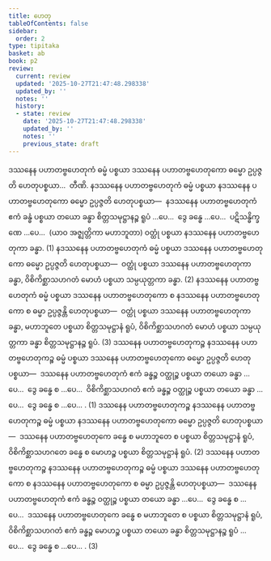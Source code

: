 ```yaml
---
title: ဟေတု
tableOfContents: false
sidebar:
  order: 2
type: tipitaka
basket: ab
book: p2
review:
  current: review
  updated: '2025-10-27T21:47:48.298338'
  updated_by: ''
  notes: ''
  history:
  - state: review
    date: '2025-10-27T21:47:48.298338'
    updated_by: ''
    notes: ''
    previous_state: draft
---
```



<ReviewStatus review={frontmatter.review} showDetails={true} />

<HypothesisAnnotation frontmatter={frontmatter} />

<DynamicBreadcrumb />

<Division number="57" book="p2" e="ch" v="38" p="581">

<Paragraph number="4189" book="p2">
ဒဿနေန ပဟာတဗ္ဗဟေတုကံ ဓမ္မံ ပစ္စယာ ဒဿနေန ပဟာတဗ္ဗဟေတုကော ဓမ္မော ဥပ္ပဇ္ဇတိ ဟေတုပစ္စယာ…  တီဏိ.
</Paragraph>

<Paragraph number="4190" book="p2">
နဒဿနေန ပဟာတဗ္ဗဟေတုကံ ဓမ္မံ ပစ္စယာ နဒဿနေန ပဟာတဗ္ဗဟေတုကော ဓမ္မော ဥပ္ပဇ္ဇတိ ဟေတုပစ္စယာ—  နဒဿနေန ပဟာတဗ္ဗဟေတုကံ ဧကံ ခန္ဓံ ပစ္စယာ တယော ခန္ဓာ စိတ္တသမုဋ္ဌာနဉ္စ ရူပံ …ပေ…  ဒွေ ခန္ဓေ …ပေ…  ပဋိသန္ဓိက္ခဏေ …ပေ…  (ယာဝ အဇ္ဈတ္တိကာ မဟာဘူတာ) ဝတ္ထုံ ပစ္စယာ နဒဿနေန ပဟာတဗ္ဗဟေတုကာ ခန္ဓာ. (1)
</Paragraph>

<Paragraph number="4191" book="p2">
နဒဿနေန ပဟာတဗ္ဗဟေတုကံ ဓမ္မံ ပစ္စယာ ဒဿနေန ပဟာတဗ္ဗဟေတုကော ဓမ္မော ဥပ္ပဇ္ဇတိ ဟေတုပစ္စယာ—  ဝတ္ထုံ ပစ္စယာ ဒဿနေန ပဟာတဗ္ဗဟေတုကာ ခန္ဓာ, ဝိစိကိစ္ဆာသဟဂတံ မောဟံ ပစ္စယာ သမ္ပယုတ္တကာ ခန္ဓာ. (2)
</Paragraph>

<Paragraph number="4192" book="p2">
နဒဿနေန ပဟာတဗ္ဗဟေတုကံ ဓမ္မံ ပစ္စယာ ဒဿနေန ပဟာတဗ္ဗဟေတုကော စ နဒဿနေန ပဟာတဗ္ဗဟေတုကော စ ဓမ္မာ ဥပ္ပဇ္ဇန္တိ ဟေတုပစ္စယာ—  ဝတ္ထုံ ပစ္စယာ ဒဿနေန ပဟာတဗ္ဗဟေတုကာ ခန္ဓာ, မဟာဘူတေ ပစ္စယာ စိတ္တသမုဋ္ဌာနံ ရူပံ, ဝိစိကိစ္ဆာသဟဂတံ မောဟံ ပစ္စယာ သမ္ပယုတ္တကာ ခန္ဓာ စိတ္တသမုဋ္ဌာနဉ္စ ရူပံ. (3)
</Paragraph>

</Division>
<Division number="58" book="p2" e="ch" v="38" p="582">

<Paragraph number="4193" book="p2">
ဒဿနေန ပဟာတဗ္ဗဟေတုကဉ္စ နဒဿနေန ပဟာတဗ္ဗဟေတုကဉ္စ ဓမ္မံ ပစ္စယာ ဒဿနေန ပဟာတဗ္ဗဟေတုကော ဓမ္မော ဥပ္ပဇ္ဇတိ ဟေတုပစ္စယာ—  ဒဿနေန ပဟာတဗ္ဗဟေတုကံ ဧကံ ခန္ဓဉ္စ ဝတ္ထုဉ္စ ပစ္စယာ တယော ခန္ဓာ …ပေ…  ဒွေ ခန္ဓေ စ …ပေ…  ဝိစိကိစ္ဆာသဟဂတံ ဧကံ ခန္ဓဉ္စ ဝတ္ထုဉ္စ ပစ္စယာ တယော ခန္ဓာ …ပေ…  ဒွေ ခန္ဓေ စ …ပေ… . (1)
</Paragraph>

<Paragraph number="4194" book="p2">
ဒဿနေန ပဟာတဗ္ဗဟေတုကဉ္စ နဒဿနေန ပဟာတဗ္ဗဟေတုကဉ္စ ဓမ္မံ ပစ္စယာ နဒဿနေန ပဟာတဗ္ဗဟေတုကော ဓမ္မော ဥပ္ပဇ္ဇတိ ဟေတုပစ္စယာ—  ဒဿနေန ပဟာတဗ္ဗဟေတုကေ ခန္ဓေ စ မဟာဘူတေ စ ပစ္စယာ စိတ္တသမုဋ္ဌာနံ ရူပံ, ဝိစိကိစ္ဆာသဟဂတေ ခန္ဓေ စ မောဟဉ္စ ပစ္စယာ စိတ္တသမုဋ္ဌာနံ ရူပံ. (2)
</Paragraph>

<Paragraph number="4195" book="p2">
ဒဿနေန ပဟာတဗ္ဗဟေတုကဉ္စ နဒဿနေန ပဟာတဗ္ဗဟေတုကဉ္စ ဓမ္မံ ပစ္စယာ ဒဿနေန ပဟာတဗ္ဗဟေတုကော စ နဒဿနေန ပဟာတဗ္ဗဟေတုကော စ ဓမ္မာ ဥပ္ပဇ္ဇန္တိ ဟေတုပစ္စယာ—  ဒဿနေန ပဟာတဗ္ဗဟေတုကံ ဧကံ ခန္ဓဉ္စ ဝတ္ထုဉ္စ ပစ္စယာ တယော ခန္ဓာ …ပေ…  ဒွေ ခန္ဓေ စ …ပေ…  ဒဿနေန ပဟာတဗ္ဗဟေတုကေ ခန္ဓေ စ မဟာဘူတေ စ ပစ္စယာ စိတ္တသမုဋ္ဌာနံ ရူပံ, ဝိစိကိစ္ဆာသဟဂတံ ဧကံ ခန္ဓဉ္စ မောဟဉ္စ ပစ္စယာ တယော ခန္ဓာ စိတ္တသမုဋ္ဌာနဉ္စ ရူပံ …ပေ…  ဒွေ ခန္ဓေ စ …ပေ… . (3)
</Paragraph>
</Division>